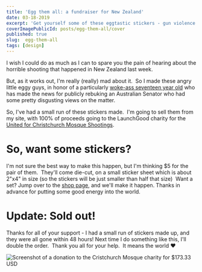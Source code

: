 ```yaml
---
title: 'Egg them all: a fundraiser for New Zealand'
date: 03-18-2019
excerpt: 'Get yourself some of these eggtastic stickers - gun violence is intolerable, and we need sensible gun reform. 100% of proceeds go to charity!'
coverImagePublicId: posts/egg-them-all/cover
published: true
slug:  egg-them-all
tags: [design]
---
```


I wish I could do as much as I can to spare you the pain of hearing about the horrible shooting that happened in New Zealand last week.

But, as it works out, I'm really (really) mad about it.  So I made these angry little eggy guys, in honor of a particularly [woke-ass seventeen year old](https://www.youtube.com/watch?v=aht5XZFflzQ) who has made the news for publicly rebuking an Australian Senator who had some pretty disgusting views on the matter.

So, I've had a small run of these stickers made.  I'm going to sell them from my site, with 100% of proceeds going to the LaunchGood charity for the [United for Christchurch Mosque Shootings](https://www.launchgood.com/campaign/support_for_the_families__victims_of_the_new_zealand_mosque_shootings).

# So, want some stickers?

I'm not sure the best way to make this happen, but I'm thinking $5 for the pair of them.  They'll come die-cut, on a small sticker sheet which is about 2"x4" in size (so the stickers will be just smaller than half that size)  Want a set? Jump over to the [shop page](https://mikebifulco.com/shop#angry-little-egg), and we'll make it happen. Thanks in advance for putting some good energy into the world.

# Update: Sold out!

Thanks for all of your support - I had a small run of stickers made up, and they were all gone within 48 hours! Next time I do something like this, I'll double the order.  Thank you all for your help.  It means the world ❤️

<Image
  publicId="posts/egg-them-all/sold-out"
  alt="Screenshot of a donation to the Cristchurch Mosque charity for $173.33 USD"
  caption="We donated $173.33 to charity, thanks to you."
/>
